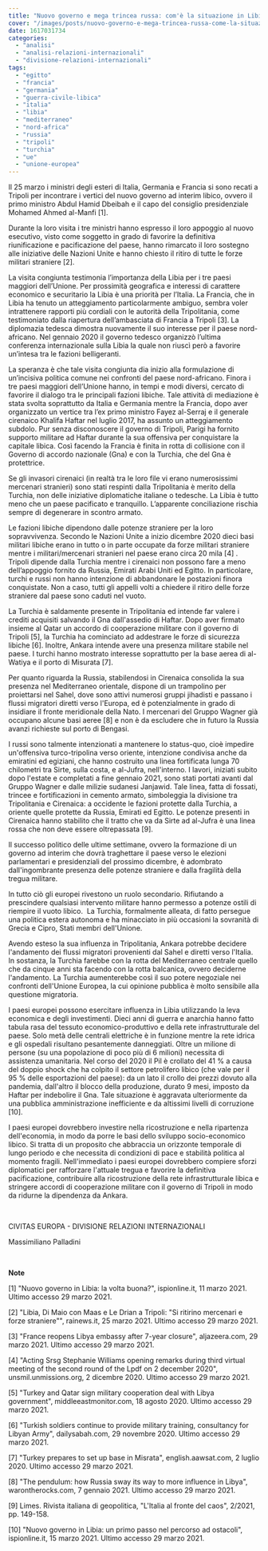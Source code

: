 ```yaml
---
title: "Nuovo governo e mega trincea russa: com'è la situazione in Libia?"
cover: "/images/posts/nuovo-governo-e-mega-trincea-russa-come-la-situazione-in-libia.jpg"
date: 1617031734
categories:
  - "analisi"
  - "analisi-relazioni-internazionali"
  - "divisione-relazioni-internazionali"
tags: 
  - "egitto"
  - "francia"
  - "germania"
  - "guerra-civile-libica"
  - "italia"
  - "libia"
  - "mediterraneo"
  - "nord-africa"
  - "russia"
  - "tripoli"
  - "turchia"
  - "ue"
  - "unione-europea"
---
```


Il 25 marzo i ministri degli esteri di Italia, Germania e Francia si sono recati a Tripoli per incontrare i vertici del nuovo governo ad interim libico, ovvero il primo ministro Abdul Hamid Dbeibah e il capo del consiglio presidenziale Mohamed Ahmed al-Manfi \[1\].

Durante la loro visita i tre ministri hanno espresso il loro appoggio al nuovo esecutivo, visto come soggetto in grado di favorire la definitiva riunificazione e pacificazione del paese, hanno rimarcato il loro sostegno alle iniziative delle Nazioni Unite e hanno chiesto il ritiro di tutte le forze militari straniere \[2\].

La visita congiunta testimonia l’importanza della Libia per i tre paesi maggiori dell’Unione. Per prossimità geografica e interessi di carattere economico e securitario la Libia è una priorità per l’Italia. La Francia, che in Libia ha tenuto un atteggiamento particolarmente ambiguo, sembra voler intrattenere rapporti più cordiali con le autorità della Tripolitania, come testimoniato dalla riapertura dell’ambasciata di Francia a Tripoli \[3\]. La diplomazia tedesca dimostra nuovamente il suo interesse per il paese nord-africano. Nel gennaio 2020 il governo tedesco organizzò l’ultima conferenza internazionale sulla Libia la quale non riuscì però a favorire un’intesa tra le fazioni belligeranti.

La speranza è che tale visita congiunta dia inizio alla formulazione di un’incisiva politica comune nei confronti del paese nord-africano. Finora i tre paesi maggiori dell’Unione hanno, in tempi e modi diversi, cercato di favorire il dialogo tra le principali fazioni libiche. Tale attività di mediazione è stata svolta soprattutto da Italia e Germania mentre la Francia, dopo aver organizzato un vertice tra l’ex primo ministro Fayez al-Serraj e il generale cirenaico Khalifa Haftar nel luglio 2017, ha assunto un atteggiamento subdolo. Pur senza disconoscere il governo di Tripoli, Parigi ha fornito supporto militare ad Haftar durante la sua offensiva per conquistare la capitale libica. Così facendo la Francia è finita in rotta di collisione con il Governo di accordo nazionale (Gna) e con la Turchia, che del Gna è protettrice.

Se gli invasori cirenaici (in realtà tra le loro file vi erano numerosissimi mercenari stranieri) sono stati respinti dalla Tripolitania è merito della Turchia, non delle iniziative diplomatiche italiane o tedesche. La Libia è tutto meno che un paese pacificato e tranquillo. L’apparente conciliazione rischia sempre di degenerare in scontro armato.

Le fazioni libiche dipendono dalle potenze straniere per la loro sopravvivenza. Secondo le Nazioni Unite a inizio dicembre 2020 dieci basi militari libiche erano in tutto o in parte occupate da forze militari straniere mentre i militari/mercenari stranieri nel paese erano circa 20 mila \[4\] . Tripoli dipende dalla Turchia mentre i cirenaici non possono fare a meno dell’appoggio fornito da Russia, Emirati Arabi Uniti ed Egitto. In particolare, turchi e russi non hanno intenzione di abbandonare le postazioni finora conquistate. Non a caso, tutti gli appelli volti a chiedere il ritiro delle forze straniere dal paese sono caduti nel vuoto.

La Turchia è saldamente presente in Tripolitania ed intende far valere i crediti acquisiti salvando il Gna dall'assedio di Haftar. Dopo aver firmato insieme al Qatar un accordo di cooperazione militare con il governo di Tripoli \[5\], la Turchia ha cominciato ad addestrare le forze di sicurezza libiche \[6\]. Inoltre, Ankara intende avere una presenza militare stabile nel paese. I turchi hanno mostrato interesse soprattutto per la base aerea di al-Watiya e il porto di Misurata \[7\].

Per quanto riguarda la Russia, stabilendosi in Cirenaica consolida la sua presenza nel Mediterraneo orientale, dispone di un trampolino per proiettarsi nel Sahel, dove sono attivi numerosi gruppi jihadisti e passano i flussi migratori diretti verso l'Europa, ed è potenzialmente in grado di insidiare il fronte meridionale della Nato. I mercenari del Gruppo Wagner già occupano alcune basi aeree \[8\] e non è da escludere che in futuro la Russia avanzi richieste sul porto di Bengasi.

I russi sono talmente intenzionati a mantenere lo status-quo, cioè impedire un'offensiva turco-tripolina verso oriente, intenzione condivisa anche da emiratini ed egiziani, che hanno costruito una linea fortificata lunga 70 chilometri tra Sirte, sulla costa, e al-Jufra, nell'interno. I lavori, iniziati subito dopo l'estate e completati a fine gennaio 2021, sono stati portati avanti dal Gruppo Wagner e dalle milizie sudanesi Janjawid. Tale linea, fatta di fossati, trincee e fortificazioni in cemento armato, simboleggia la divisione tra Tripolitania e Cirenaica: a occidente le fazioni protette dalla Turchia, a oriente quelle protette da Russia, Emirati ed Egitto. Le potenze presenti in Cirenaica hanno stabilito che il tratto che va da Sirte ad al-Jufra è una linea rossa che non deve essere oltrepassata \[9\].

Il successo politico delle ultime settimane, ovvero la formazione di un governo ad interim che dovrà traghettare il paese verso le elezioni parlamentari e presidenziali del prossimo dicembre, è adombrato dall'ingombrante presenza delle potenze straniere e dalla fragilità della tregua militare.

In tutto ciò gli europei rivestono un ruolo secondario. Rifiutando a prescindere qualsiasi intervento militare hanno permesso a potenze ostili di riempire il vuoto libico.  La Turchia, formalmente alleata, di fatto persegue una politica estera autonoma e ha minacciato in più occasioni la sovranità di Grecia e Cipro, Stati membri dell'Unione.

Avendo esteso la sua influenza in Tripolitania, Ankara potrebbe decidere l'andamento dei flussi migratori provenienti dal Sahel e diretti verso l'Italia. In sostanza, la Turchia farebbe con la rotta del Mediterraneo centrale quello che da cinque anni sta facendo con la rotta balcanica, ovvero deciderne l'andamento. La Turchia aumenterebbe così il suo potere negoziale nei confronti dell'Unione Europea, la cui opinione pubblica è molto sensibile alla questione migratoria.

I paesi europei possono esercitare influenza in Libia utilizzando la leva economica e degli investimenti. Dieci anni di guerra e anarchia hanno fatto tabula rasa del tessuto economico-produttivo e della rete infrastrutturale del paese. Solo metà delle centrali elettriche è in funzione mentre la rete idrica e gli ospedali risultano pesantemente danneggiati. Oltre un milione di persone (su una popolazione di poco più di 6 milioni) necessita di assistenza umanitaria. Nel corso del 2020 il Pil è crollato del 41 % a causa del doppio shock che ha colpito il settore petrolifero libico (che vale per il 95 % delle esportazioni del paese): da un lato il crollo dei prezzi dovuto alla pandemia, dall'altro il blocco della produzione, durato 9 mesi, imposto da Haftar per indebolire il Gna. Tale situazione è aggravata ulteriormente da una pubblica amministrazione inefficiente e da altissimi livelli di corruzione \[10\].

I paesi europei dovrebbero investire nella ricostruzione e nella ripartenza dell'economia, in modo da porre le basi dello sviluppo socio-economico libico. Si tratta di un proposito che abbraccia un orizzonte temporale di lungo periodo e che necessita di condizioni di pace e stabilità politica al momento fragili. Nell'immediato i paesi europei dovrebbero compiere sforzi diplomatici per rafforzare l'attuale tregua e favorire la definitiva pacificazione, contribuire alla ricostruzione della rete infrastrutturale libica e stringere accordi di cooperazione militare con il governo di Tripoli in modo da ridurne la dipendenza da Ankara.

 

CIVITAS EUROPA - DIVISIONE RELAZIONI INTERNAZIONALI

Massimiliano Palladini

 

**Note**

\[1\] "Nuovo governo in Libia: la volta buona?", ispionline.it, 11 marzo 2021. Ultimo accesso 29 marzo 2021.

\[2\] "Libia, Di Maio con Maas e Le Drian a Tripoli: "Si ritirino mercenari e forze straniere"", rainews.it, 25 marzo 2021. Ultimo accesso 29 marzo 2021.

\[3\] "France reopens Libya embassy after 7-year closure", aljazeera.com, 29 marzo 2021. Ultimo accesso 29 marzo 2021.

\[4\] "Acting Srsg Stephanie Williams opening remarks during third virtual meeting of the second round of the Lpdf on 2 december 2020", unsmil.unmissions.org, 2 dicembre 2020. Ultimo accesso 29 marzo 2021.

\[5\] "Turkey and Qatar sign military cooperation deal with Libya government", middleeastmonitor.com, 18 agosto 2020. Ultimo accesso 29 marzo 2021.

\[6\] "Turkish soldiers continue to provide military training, consultancy for Libyan Army", dailysabah.com, 29 novembre 2020. Ultimo accesso 29 marzo 2021.

\[7\] "Turkey prepares to set up base in Misrata", english.aawsat.com, 2 luglio 2020. Ultimo accesso 29 marzo 2021.

\[8\] "The pendulum: how Russia sway its way to more influence in Libya", warontherocks.com, 7 gennaio 2021. Ultimo accesso 29 marzo 2021.

\[9\] Limes. Rivista italiana di geopolitica, "L'Italia al fronte del caos", 2/2021, pp. 149-158.

\[10\] "Nuovo governo in Libia: un primo passo nel percorso ad ostacoli", ispionline.it, 15 marzo 2021. Ultimo accesso 29 marzo 2021.
